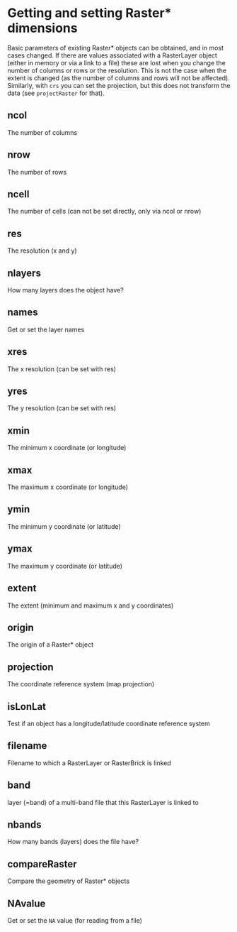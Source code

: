 
# Getting and setting Raster* dimensions

Basic parameters of existing Raster* objects can be obtained, and in most cases changed. If there are values associated with a RasterLayer object (either in memory or via a link to a file) these are lost when you change the number of columns or rows or the resolution. This is not the case when the extent is changed (as the number of columns and rows will not be affected). Similarly, with `crs` you can set the projection, but this does not transform the data (see `projectRaster` for that).   


## ncol
The number of columns

## nrow
 The number of rows

## ncell
 The number of cells (can not be set directly, only via ncol or nrow)

## res
 The resolution (x and y)

## nlayers
 How many layers does the object have?	

## names
 Get or set the layer names	

## xres
 The x resolution (can be set with res)

## yres
 The y resolution (can be set with res)

## xmin
 The minimum x coordinate (or longitude)

## xmax
 The maximum x coordinate (or longitude)

## ymin
 The minimum y coordinate (or latitude)

## ymax
 The maximum y coordinate (or latitude)

## extent
 The extent (minimum and maximum x and y coordinates)

## origin
 The origin of a Raster* object

## projection
 The coordinate reference system (map projection)	

## isLonLat
 Test if an object has a longitude/latitude coordinate reference system

## filename
 Filename to which a RasterLayer or RasterBrick is linked	

## band
 layer (=band) of a multi-band file that this RasterLayer is linked to	

## nbands
 How many bands (layers) does the file have?	

## compareRaster
 Compare the geometry of Raster* objects		

## NAvalue
 Get or set the `NA` value (for reading from a file)

